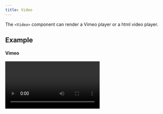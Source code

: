 ```yaml
---
title: Video
---
```


<PageDescription>

The `<Video>` component can render a Vimeo player or a html video player.

</PageDescription>

## Example

#### Vimeo

<Video title="Eyes" vimeoId="310583077" />

#### Video

<Video src="/videos/hero-video.mp4" poster="/images/poster.png" />

## Code

#### Vimeo

```
<Video title="Eyes" vimeoId="310583077" />
```

#### Video

```
<Video src="/videos/hero-video.mp4"  poster="/images/poster.png" />

```

## Props

| property | propType | required | default | description                                                                                                                                                                                 |
| -------- | -------- | -------- | ------- | ------------------------------------------------------------------------------------------------------------------------------------------------------------------------------------------- |
| vimeoId  | string   |          |         | To find your `vimeoId`, go to the Vimeo page and find the video you want to put on your website. Once it is loaded, look at the URL and look for the numbers that come after the slash (/). |
| src      | string   |          |         | Use the html `<video>` player with a local `.mp4` video                                                                                                                                     |
| title    | string   |          |         | Vimeo title                                                                                                                                                                                 |
| poster   | string   |          |         | Provides an image to show before the video loads, only works with `src`                                                                                                                     |
